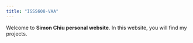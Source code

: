 ```yaml
---
title: "ISSS608-VAA"
---
```


Welcome to **Simon Chiu personal website**. In this website, you will find my projects.
